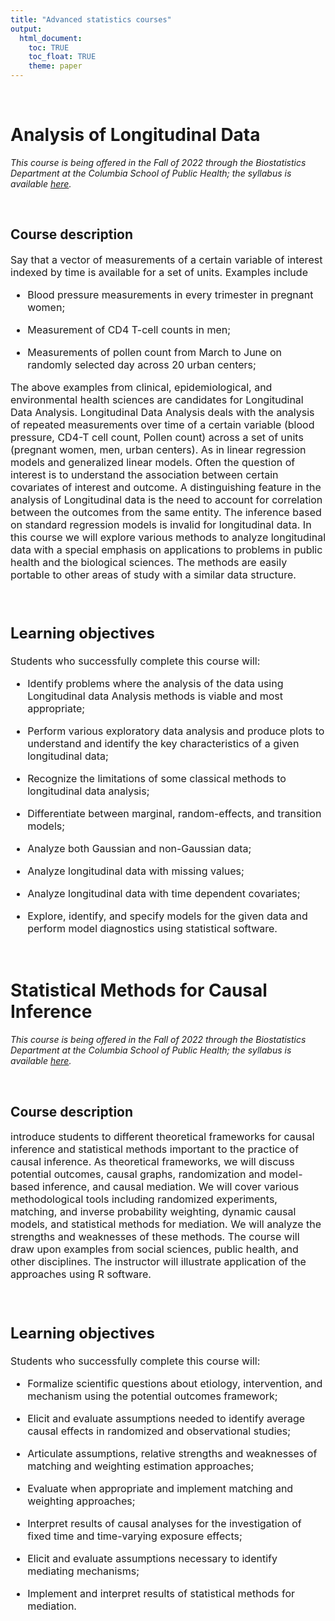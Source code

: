 ```yaml
---
title: "Advanced statistics courses"
output:
  html_document:
    toc: TRUE
    toc_float: TRUE
    theme: paper
---
```


<br>

# Analysis of Longitudinal Data

*This course is being offered in the Fall of 2022 through the Biostatistics Department at the Columbia School of Public Health; the syllabus is available [here](./advanced statistics courses/_P8157_syllabus.pdf).*

<br>

## Course description

<font size="3">

Say that a vector of measurements of a certain variable of interest indexed by time is available for a set of units. Examples include

* Blood pressure measurements in every trimester in pregnant women;

* Measurement of CD4 T-cell counts in men;

* Measurements of pollen count from March to June on randomly selected day across 20 urban centers;

The above examples from clinical, epidemiological, and environmental health sciences are candidates for Longitudinal Data Analysis. Longitudinal Data Analysis deals with the analysis of repeated measurements over time of a certain variable (blood pressure, CD4-T cell count, Pollen count) across a set of units  (pregnant women, men, urban centers). As in linear regression models and generalized linear models. Often the question of interest is to understand the association between certain covariates of interest and outcome. A  distinguishing feature in the analysis of Longitudinal data is the need to account for correlation between the outcomes from the same entity. The inference based on standard regression models is invalid for longitudinal  data. In this course we will explore various methods to analyze longitudinal data with a special emphasis on applications to problems in public health and the biological sciences. The methods are easily portable to other 
areas of study with a similar data structure.

<br>

## Learning objectives

Students who successfully complete this course will:

* Identify problems where the analysis of the data using Longitudinal data Analysis methods is viable and most appropriate;

* Perform various exploratory data analysis and produce plots to understand and identify the key characteristics of a given longitudinal data;

* Recognize the limitations of some classical methods to longitudinal data analysis;

* Differentiate between marginal, random-effects, and transition models;

* Analyze both Gaussian and non-Gaussian data;

* Analyze longitudinal data with missing values;

* Analyze longitudinal data with time dependent covariates;

* Explore, identify, and specify models for the given data and perform model diagnostics using statistical software.

</font>

<br>

# Statistical Methods for Causal Inference

*This course is being offered in the Fall of 2022 through the Biostatistics Department at the Columbia School of Public Health; the syllabus is available [here](./advanced statistics courses/Causal Inference - 2022_toupload_lv.pdf).*

<br>

## Course description

<font size="3">

introduce students to different theoretical frameworks for causal inference and statistical methods important to the practice of causal inference. As theoretical frameworks, we will discuss potential outcomes, causal graphs, randomization and model-based inference, and causal mediation. We will cover various methodological tools including randomized experiments, matching, and inverse probability weighting, dynamic causal models, and statistical methods for mediation. We will analyze the strengths and weaknesses of these methods. The course will draw upon examples from social sciences, public health, and other disciplines. The instructor will illustrate application of the approaches using R software.

<br>

## Learning objectives

Students who successfully complete this course will:

* Formalize scientific questions about etiology, intervention, and mechanism using the potential outcomes framework;

* Elicit and evaluate assumptions needed to identify average causal effects in randomized and observational studies;

* Articulate assumptions, relative strengths and weaknesses of matching and weighting estimation approaches;

* Evaluate when appropriate and implement matching and weighting approaches;

* Interpret results of causal analyses for the investigation of fixed time and time-varying exposure effects;

* Elicit and evaluate assumptions necessary to identify mediating mechanisms;

* Implement and interpret results of statistical methods for mediation.

</font>